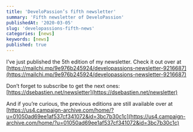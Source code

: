 ```yaml
---
title: 'DeveloPassion’s fifth newsletter'
summary: 'Fifth newsletter of DeveloPassion'
publishedAt: '2020-03-05'
slug: 'developassions-fifth-news'
categories: [news]
keywords: [news]
published: true
---
```


I’ve just published the 5th edition of my newsletter. Check it out over at [https://mailchi.mp/9e976b245924/developassions-newsletter-9216687](https://mailchi.mp/9e976b245924/developassions-newsletter-9216687)

Don’t forget to subscribe to get the next ones: [https://dsebastien.net/newsletter](https://dsebastien.net/newsletter)

And if you’re curious, the previous editions are still available over at [https://us4.campaign-archive.com/home/?u=01050ad69ee1af537cf341072&id=3bc7b30c1c](https://us4.campaign-archive.com/home/?u=01050ad69ee1af537cf341072&id=3bc7b30c1c)

<BlogPostSignature />
